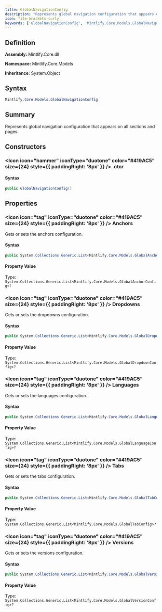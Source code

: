```yaml
---
title: GlobalNavigationConfig
description: "Represents global navigation configuration that appears on all sections and pages."
icon: file-brackets-curly
keywords: ['GlobalNavigationConfig', 'Mintlify.Core.Models.GlobalNavigationConfig', 'Mintlify.Core.Models', 'class', 'System.Object']
---
```


## Definition

**Assembly:** Mintlify.Core.dll

**Namespace:** Mintlify.Core.Models

**Inheritance:** System.Object

## Syntax

```csharp
Mintlify.Core.Models.GlobalNavigationConfig
```

## Summary

Represents global navigation configuration that appears on all sections and pages.

## Constructors

### <Icon icon="hammer" iconType="duotone" color="#419AC5" size={24} style={{ paddingRight: '8px' }} />  .ctor

#### Syntax

```csharp
public GlobalNavigationConfig()
```

## Properties

### <Icon icon="tag" iconType="duotone" color="#419AC5" size={24} style={{ paddingRight: '8px' }} />  Anchors

Gets or sets the anchors configuration.

#### Syntax

```csharp
public System.Collections.Generic.List<Mintlify.Core.Models.GlobalAnchorConfig> Anchors { get; set; }
```

#### Property Value

Type: `System.Collections.Generic.List<Mintlify.Core.Models.GlobalAnchorConfig>?`

### <Icon icon="tag" iconType="duotone" color="#419AC5" size={24} style={{ paddingRight: '8px' }} />  Dropdowns

Gets or sets the dropdowns configuration.

#### Syntax

```csharp
public System.Collections.Generic.List<Mintlify.Core.Models.GlobalDropdownConfig> Dropdowns { get; set; }
```

#### Property Value

Type: `System.Collections.Generic.List<Mintlify.Core.Models.GlobalDropdownConfig>?`

### <Icon icon="tag" iconType="duotone" color="#419AC5" size={24} style={{ paddingRight: '8px' }} />  Languages

Gets or sets the languages configuration.

#### Syntax

```csharp
public System.Collections.Generic.List<Mintlify.Core.Models.GlobalLanguageConfig> Languages { get; set; }
```

#### Property Value

Type: `System.Collections.Generic.List<Mintlify.Core.Models.GlobalLanguageConfig>?`

### <Icon icon="tag" iconType="duotone" color="#419AC5" size={24} style={{ paddingRight: '8px' }} />  Tabs

Gets or sets the tabs configuration.

#### Syntax

```csharp
public System.Collections.Generic.List<Mintlify.Core.Models.GlobalTabConfig> Tabs { get; set; }
```

#### Property Value

Type: `System.Collections.Generic.List<Mintlify.Core.Models.GlobalTabConfig>?`

### <Icon icon="tag" iconType="duotone" color="#419AC5" size={24} style={{ paddingRight: '8px' }} />  Versions

Gets or sets the versions configuration.

#### Syntax

```csharp
public System.Collections.Generic.List<Mintlify.Core.Models.GlobalVersionConfig> Versions { get; set; }
```

#### Property Value

Type: `System.Collections.Generic.List<Mintlify.Core.Models.GlobalVersionConfig>?`


